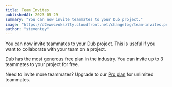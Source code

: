 ```yaml
---
title: Team Invites
publishedAt: 2023-05-29
summary: "You can now invite teammates to your Dub project."
image: "https://d2vwwcvoksz7ty.cloudfront.net/changelog/team-invites.png"
author: "steventey"
---
```


You can now invite teammates to your Dub project. This is useful if you want to collaborate with your team on a project.

Dub has the most generous free plan in the industry. You can invite up to 3 teammates to your project for free.

Need to invite more teammates? Upgrade to our [Pro plan](/pricing) for unlimited teammates.
